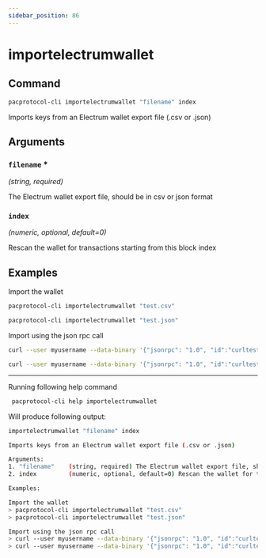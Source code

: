 ```yaml
---
sidebar_position: 86
---
```


# importelectrumwallet
## Command

```bash
pacprotocol-cli importelectrumwallet "filename" index
```

Imports keys from an Electrum wallet export file (.csv or .json)



## Arguments

### `filename` <span class='asterisk'>*</span>
*(string, required)*

The Electrum wallet export file, should be in csv or json format


### `index` 
*(numeric, optional, default=0)*

Rescan the wallet for transactions starting from this block index


## Examples


Import the wallet

```bash
pacprotocol-cli importelectrumwallet "test.csv"
```

```bash
pacprotocol-cli importelectrumwallet "test.json"
```



Import using the json rpc call

```bash
curl --user myusername --data-binary '{"jsonrpc": "1.0", "id":"curltest", "method": "importelectrumwallet", "params": ["test.csv"] }' -H 'content-type: text/plain;' http://127.0.0.1:1111/
```

```bash
curl --user myusername --data-binary '{"jsonrpc": "1.0", "id":"curltest", "method": "importelectrumwallet", "params": ["test.json"] }' -H 'content-type: text/plain;' http://127.0.0.1:1111/
```


___

Running following help command
```bash
 pacprotocol-cli help importelectrumwallet
```
Will produce following output:


```bash
importelectrumwallet "filename" index

Imports keys from an Electrum wallet export file (.csv or .json)

Arguments:
1. "filename"    (string, required) The Electrum wallet export file, should be in csv or json format
2. index         (numeric, optional, default=0) Rescan the wallet for transactions starting from this block index

Examples:

Import the wallet
> pacprotocol-cli importelectrumwallet "test.csv"
> pacprotocol-cli importelectrumwallet "test.json"

Import using the json rpc call
> curl --user myusername --data-binary '{"jsonrpc": "1.0", "id":"curltest", "method": "importelectrumwallet", "params": ["test.csv"] }' -H 'content-type: text/plain;' http://127.0.0.1:1111/
> curl --user myusername --data-binary '{"jsonrpc": "1.0", "id":"curltest", "method": "importelectrumwallet", "params": ["test.json"] }' -H 'content-type: text/plain;' http://127.0.0.1:1111/

```

